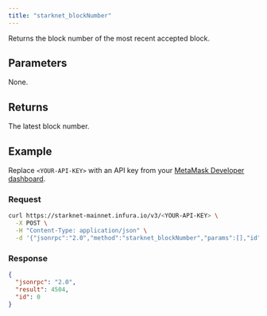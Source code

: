 ```yaml
---
title: "starknet_blockNumber"
---
```



Returns the block number of the most recent accepted block.

## Parameters

None.

## Returns

The latest block number.

## Example

Replace `<YOUR-API-KEY>` with an API key from your [MetaMask Developer dashboard](https://developer.metamask.io/).

### Request

<Tabs>
<TabItem value="curl">

```bash
curl https://starknet-mainnet.infura.io/v3/<YOUR-API-KEY> \
  -X POST \
  -H "Content-Type: application/json" \
  -d '{"jsonrpc":"2.0","method":"starknet_blockNumber","params":[],"id":0}'
```

</TabItem>
</Tabs>

### Response

<Tabs>
<TabItem value="JSON">

```json
{
  "jsonrpc": "2.0",
  "result": 4504,
  "id": 0
}
```

</TabItem>
</Tabs>
